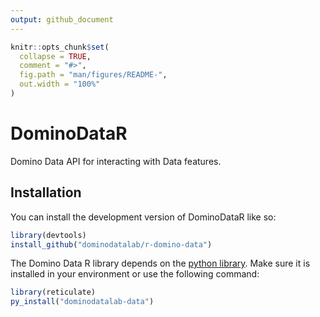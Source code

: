 ```yaml
---
output: github_document
---
```


<!-- README.md is generated from README.Rmd. Please edit that file -->

```r
knitr::opts_chunk$set(
  collapse = TRUE,
  comment = "#>",
  fig.path = "man/figures/README-",
  out.width = "100%"
)
```

# DominoDataR

<!-- badges: start -->
<!-- badges: end -->

Domino Data API for interacting with Data features.

## Installation

You can install the development version of DominoDataR like so:

``` r
library(devtools)
install_github("dominodatalab/r-domino-data")
```

The Domino Data R library depends on the [python library](https://pypi.org/project/dominodatalab-data/). Make sure it is installed in your environment or use the following command:

```r
library(reticulate)
py_install("dominodatalab-data")
```

